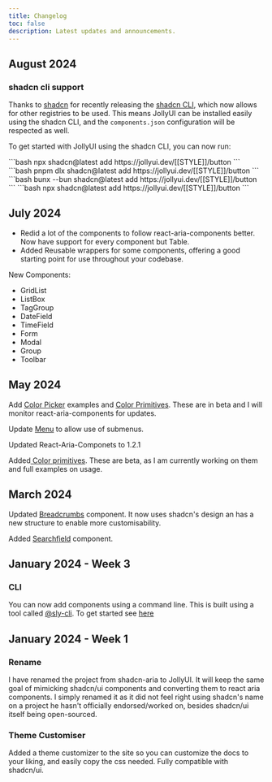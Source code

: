 ```yaml
---
title: Changelog
toc: false
description: Latest updates and announcements.
---
```


## August 2024

### shadcn cli support

Thanks to [shadcn](https://twitter.com/shadcn) for recently releasing the [shadcn CLI](https://ui.shadcn.com/docs/changelog#august-2024---npx-shadcn-init), which now allows for other registries to be used. This means JollyUI can be installed easily using the shadcn CLI, and the `components.json` configuration will be respected as well.

To get started with JollyUI using the shadcn CLI, you can now run:

<PackageManagerTabs>
  <PackageManagerContent value="npm">
    ```bash
    npx shadcn@latest add https://jollyui.dev/[[STYLE]]/button
    ```
  </PackageManagerContent>
  <PackageManagerContent value="pnpm">
    ```bash
    pnpm dlx shadcn@latest add https://jollyui.dev/[[STYLE]]/button
    ```

  </PackageManagerContent>
  <PackageManagerContent value="bun">
    ```bash
    bunx --bun shadcn@latest add https://jollyui.dev/[[STYLE]]/button
    ```
  </PackageManagerContent>
  <PackageManagerContent value="yarn">
    ```bash 
    npx shadcn@latest add https://jollyui.dev/[[STYLE]]/button 
    ```
  </PackageManagerContent>
</PackageManagerTabs>

## July 2024

- Redid a lot of the components to follow react-aria-components better. Now have support for every component but Table.
- Added Reusable wrappers for some components, offering a good starting point for use throughout your codebase.

New Components:

- GridList
- ListBox
- TagGroup
- DateField
- TimeField
- Form
- Modal
- Group
- Toolbar

## May 2024

Add [Color Picker](./components/color) examples and [Color Primitives](/components/color-primitives). These are in beta and I will monitor react-aria-components for updates.

Update [Menu](./components/menu) to allow use of submenus.

Updated React-Aria-Componets to 1.2.1

Added[ Color primitives](./components/color). These are beta, as I am currently working on them and full examples on usage.

## March 2024

Updated [Breadcrumbs](./components/breadcrumbs) component. It now uses shadcn's design an has a new structure to enable more customisability.

Added [Searchfield](./components/searchfield) component.

## January 2024 - Week 3

### CLI

You can now add components using a command line. This is built using a tool called
[@sly-cli](https://sly-cli.fly.dev/). To get started see [here](../../docs/installation/cli)

## January 2024 - Week 1

### Rename

I have renamed the project from shadcn-aria to JollyUI. It will keep the same goal of mimicking shadcn/ui components and converting them to react aria components.
I simply renamed it as it did not feel right using shadcn's name on a project he hasn't officially endorsed/worked on, besides shadcn/ui itself being open-sourced.

### Theme Customiser

Added a theme customizer to the site so you can customize the docs to your liking, and easily copy the css needed. Fully compatible with shadcn/ui.

